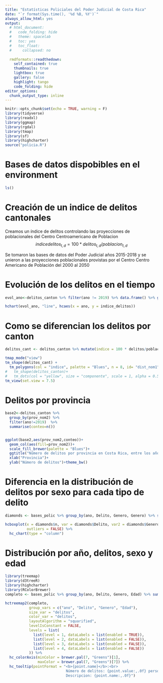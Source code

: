 ```yaml
---
title: "Estatísticas Policiales del Poder Judicial de Costa Rica"
date: "`r format(Sys.time(), '%d %B, %Y')`"
always_allow_html: yes
output:
  # html_document:
  #   code_folding: hide
  #   theme: spacelab
  #   toc: yes
  #   toc_float:
  #     collapsed: no
  
  rmdformats::readthedown:
    self_contained: true
    thumbnails: true
    lightbox: true
    gallery: false
    highlight: tango
    code_folding: hide
editor_options:
  chunk_output_type: inline
---
```


```r
knitr::opts_chunk$set(echo = TRUE, warning = F)
library(tidyverse)
library(readxl)
library(ggmap)
library(rgdal)
library(tmap)
library(sf)
library(highcharter)
source("policia.R")
```


# Bases de datos dispobibles en el environment
```r
ls() 
```

# Creación de un indice de delitos cantonales
Creamos un índice de delitos controlando las proyecciones de poblacionales del Centro Centroamericano de Poblacion
$$indice delitos_{t, d} = 100 * delitos_{t, d} / poblacion_{t, d}  $$

Se tomaron las bases de datos del Poder Judicial años 2015-2018 y se unieron a las proyecciones poblacionales provistas por el Centro Centro Americano de Población del 2000 al 2050

# Evolución de los delitos en el tiempo
```r
evol_ano<-delitos_canton %>% filter(ano != 2019) %>% data.frame() %>% group_by(ano) %>% select(ano, poblacion, delitos) %>% summarise(delitos = sum(delitos, na.rm = T), poblacion = sum(poblacion, na.rm = T)) %>%  mutate(indice_delitos = 100*delitos / poblacion)

hchart(evol_ano, "line", hcaes(x = ano, y = indice_delitos))

```



# Como se diferencian los delitos por canton
```r
delitos_cant <- delitos_canton %>% mutate(indice = 100 * delitos/poblacion)

tmap_mode("view")
tm_shape(delitos_cant) +
  tm_polygons(col = "indice", palette = "Blues", n = 8, id= "dist_nom1")+
#   tm_shape(delitos_canton)+
#   tm_dots(col = "yellow", size = "componente", scale = 1, alpha = 0.5)
tm_view(set.view = 7.5)
```

# Delitos por provincia
```r
base2<-delitos_canton %>% 
  group_by(prov_nom2) %>%
  filter(ano!=2019)  %>%
  summarise(conteo=n()) 


ggplot(base2,aes(prov_nom2,conteo))+
  geom_col(aes(fill=prov_nom2))+
  scale_fill_brewer(palette = "Blues")+
  ggtitle("Número de delitos por provincia en Costa Rica, entre los años 2015 y 2018")+
  xlab("Provincia")+
  ylab("Número de delitos")+theme_bw()
```




# Diferencia en la distribución de delitos por sexo para cada tipo de delito
```r
diamonds <- bases_polic %>% group_by(ano, Delito, Genero, Genero) %>% summarise(n=n())

hcboxplot(x = diamonds$n, var = diamonds$Delito, var2 = diamonds$Genero,
          outliers = FALSE) %>% 
  hc_chart(type = "column")

```



<!-- ```{r} -->
<!-- library(collapsibleTree) -->
<!--   collapsibleTreeSummary( -->
<!--     bases_polic %>% group_by( Delito, Edad, ano) %>% summarise(n= n()), -->
<!--     hierarchy = c( "Delito", "Edad", "ano"), -->


<!--       root = "base_polic", -->
<!--       width = 800, -->
<!--       attribute = "n", -->
<!--       zoomable = FALSE -->
<!--   ) -->


<!-- ``` -->
# Distribución por año, delitos, sexo y edad

```r
library(treemap)
library(d3treeR)
library(highcharter)
library(RColorBrewer)
completo <- bases_polic %>% group_by(ano, Delito, Genero, Edad) %>% summarise(delitos =n()) %>% data.frame()

hctreemap2(completo,
           group_vars = c("ano", "Delito", "Genero", "Edad"),
           size_var = "delitos",
           color_var = "delitos",
           layoutAlgorithm = "squarified",
           levelIsConstant = FALSE,
           levels = list(
             list(level = 1, dataLabels = list(enabled = TRUE)),
             list(level = 2, dataLabels = list(enabled = FALSE)),
             list(level = 3, dataLabels = list(enabled = FALSE)),
             list(level = 4, dataLabels = list(enabled = FALSE))
           )) %>% 
  hc_colorAxis(minColor = brewer.pal(7, "Greens")[1],
               maxColor = brewer.pal(7, "Greens")[7]) %>% 
  hc_tooltip(pointFormat = "<b>{point.name}</b>:<br>
                            Número de delitos: {point.value:,.0f} personas<br>
                            Descripcion: {point.name:,.0f}")
```

